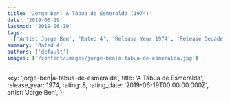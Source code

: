 ```yaml
---
title: 'Jorge Ben: A Tábua de Esmeralda (1974)'
date: '2019-06-19'
lastmod: '2019-06-19'
tags:
  ['Artist Jorge Ben', 'Rated 4', 'Release Year 1974', 'Release Decade 1970']
summary: 'Rated 4'
authors: ['default']
images: ['/content/images/jorge-ben|a-tabua-de-esmeralda.jpg']
---
```


  key: 'jorge-ben|a-tabua-de-esmeralda',
  title: 'A Tábua de Esmeralda',
  release_year: 1974,
  rating: 8,
  rating_date: '2019-06-19T00:00:00.000Z',
  artist: 'Jorge Ben',
};

<MusicRating data={data} />
